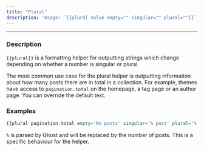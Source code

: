 ```yaml
---
title: "Plural"
description: 'Usage: `{{plural value empty="" singular="" plural=""}}`'
---
```


***

### Description

`{{plural}}` is a formatting helper for outputting strings which change depending on whether a number is singular or plural.

The most common use case for the plural helper is outputting information about how many posts there are in total in a collection. For example, themes have access to `pagination.total` on the homepage, a tag page or an author page. You can override the default text.

### Examples

```handlebars
{{plural pagination.total empty='No posts' singular='% post' plural='% posts'}}
```

`%` is parsed by Ghost and will be replaced by the number of posts. This is a specific behaviour for the helper.